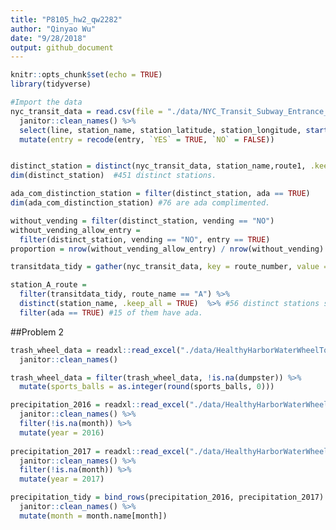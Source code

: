 ```yaml
---
title: "P8105_hw2_qw2282"
author: "Qinyao Wu"
date: "9/28/2018"
output: github_document
---
```


```r
knitr::opts_chunk$set(echo = TRUE)
library(tidyverse)
```

```r
#Import the data
nyc_transit_data = read.csv(file = "./data/NYC_Transit_Subway_Entrance_And_Exit_Data.csv") %>%
  janitor::clean_names() %>% 
  select(line, station_name, station_latitude, station_longitude, starts_with("route"), entry, vending, entrance_type, starts_with("ada")) %>% 
  mutate(entry = recode(entry, `YES` = TRUE, `NO` = FALSE)) 


distinct_station = distinct(nyc_transit_data, station_name,route1, .keep_all = TRUE)
dim(distinct_station)  #451 distinct stations.

ada_com_distinction_station = filter(distinct_station, ada == TRUE)
dim(ada_com_distinction_station) #76 are ada complimented. 

without_vending = filter(distinct_station, vending == "NO")
without_vending_allow_entry = 
  filter(distinct_station, vending == "NO", entry == TRUE)
proportion = nrow(without_vending_allow_entry) / nrow(without_vending) #55.6%

transitdata_tidy = gather(nyc_transit_data, key = route_number, value = route_name, route1:route11)

station_A_route = 
  filter(transitdata_tidy, route_name == "A") %>% 
  distinct(station_name, .keep_all = TRUE)  %>% #56 distinct stations serve A
  filter(ada == TRUE) #15 of them have ada.

```


##Problem 2
```r

trash_wheel_data = readxl::read_excel("./data/HealthyHarborWaterWheelTotals2017-9-26.xlsx", sheet = 1, range = "A2:N258") %>% 
  janitor::clean_names() 

trash_wheel_data = filter(trash_wheel_data, !is.na(dumpster)) %>% 
  mutate(sports_balls = as.integer(round(sports_balls, 0)))

precipitation_2016 = readxl::read_excel("./data/HealthyHarborWaterWheelTotals2017-9-26.xlsx", sheet = 4, range = "A2:B15") %>% 
  janitor::clean_names() %>% 
  filter(!is.na(month)) %>% 
  mutate(year = 2016)
  
precipitation_2017 = readxl::read_excel("./data/HealthyHarborWaterWheelTotals2017-9-26.xlsx", sheet = 3, range = "A2:B15") %>% 
  janitor::clean_names() %>% 
  filter(!is.na(month)) %>% 
  mutate(year = 2017)

precipitation_tidy = bind_rows(precipitation_2016, precipitation_2017) %>%
  janitor::clean_names() %>% 
  mutate(month = month.name[month])
  



```








